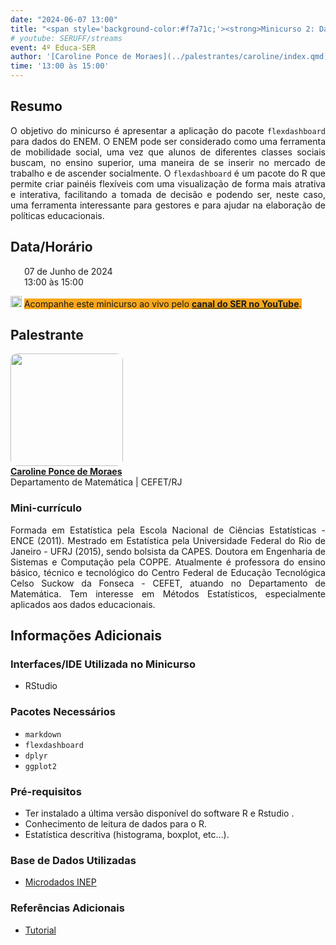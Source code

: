 ```yaml
---
date: "2024-06-07 13:00"
title: "<span style='background-color:#f7a71c;'><strong>Minicurso 2: Dashboard com Dados Educacionais</strong></span>"
# youtube: SERUFF/streams
event: 4º Educa-SER
author: '[Caroline Ponce de Moraes](../palestrantes/caroline/index.qmd)'
time: '13:00 às 15:00'
---
```


## Resumo

<div style="text-align: justify;"><p>O objetivo do minicurso é apresentar a aplicação do pacote `flexdashboard` para dados do ENEM.  O ENEM pode ser considerado como uma ferramenta de mobilidade social, uma vez que alunos de diferentes classes sociais buscam, no ensino superior, uma maneira de se inserir no mercado de trabalho e de ascender socialmente.  O `flexdashboard` é um pacote do R que permite criar painéis flexíveis com uma visualização de forma mais atrativa e interativa, facilitando a tomada de decisão e podendo ser, neste caso, uma ferramenta interessante para gestores e para ajudar na elaboração de políticas educacionais.</p></div>

## Data/Horário

<div style="text-align: justify;">
<p><img src="img/calendar-check-regular.svg" width="14">&nbsp; 07 de Junho de 2024<br>
<img src="img/clock-regular.svg" width="14">&nbsp; 13:00 às 15:00
</p>
</div>

<div style="text-align: justify;">
<p><img src="img/youtube.svg" alt="Logo do YouTube" width="18"> <span style='background-color:#f7a71c;'>Acompanhe este minicurso ao vivo pelo <a href="https://www.youtube.com/@SERUFF/streams" target="_blank">**canal do SER no YouTube**</a>.
</span>
</p>
</div>

## Palestrante

<style>
  /* CSS to round the borders of an image */
  .rounded-image {
    border-radius: 10px; /* Adjust the value to change the roundness */
    overflow: hidden; /* This ensures the rounded corners are visible */
  }
</style>
<p><img src="img/avatar-caroline.png" width="180" class="rounded-image"><br>
[**Caroline Ponce de Moraes**](../palestrantes/caroline/index.qmd)<br>
Departamento de Matemática | CEFET/RJ</p>

### Mini-currículo

<div style="text-align: justify;"><p>Formada em Estatística pela Escola Nacional de Ciências Estatísticas - ENCE (2011). Mestrado em Estatística pela Universidade Federal do Rio de Janeiro - UFRJ (2015), sendo bolsista da CAPES. Doutora em Engenharia de Sistemas e Computação pela COPPE. Atualmente é professora do ensino básico, técnico e tecnológico do Centro Federal de Educação Tecnológica Celso Suckow da Fonseca - CEFET, atuando no Departamento de Matemática. Tem interesse em Métodos Estatísticos, especialmente aplicados aos dados educacionais.</p></div>

## Informações Adicionais

### Interfaces/IDE Utilizada no Minicurso

- RStudio

### Pacotes Necessários

- `markdown`
- `flexdashboard`
- `dplyr`
- `ggplot2`

### Pré-requisitos

- Ter instalado a última versão disponível do software R e Rstudio . 
- Conhecimento de leitura de dados para o R.
- Estatística descritiva (histograma, boxplot, etc...).

### Base de Dados Utilizadas

- [Microdados INEP](https://www.gov.br/inep/pt-br/acesso-a-informacao/dados-abertos/microdados)

### Referências Adicionais

- [Tutorial](https://drive.google.com/drive/folders/1x3TGbbP-zKnkulTeVQbJOWvHmY9UVrzD?usp=drive_link)
